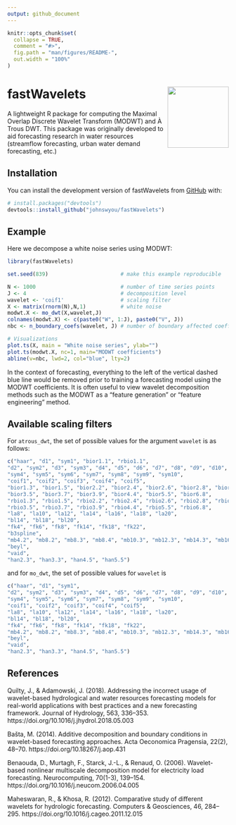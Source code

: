 ```yaml
---
output: github_document
---
```


<!-- README.md is generated from README.Rmd. Please edit that file -->

```r
knitr::opts_chunk$set(
  collapse = TRUE,
  comment = "#>",
  fig.path = "man/figures/README-",
  out.width = "100%"
)
```

# fastWavelets <img src="man/figures/logo.PNG" align="right" height="139" />

<!-- badges: start -->
<!-- badges: end -->

A lightweight R package for computing the Maximal Overlap Discrete Wavelet Transform (MODWT) and À Trous DWT. This package was originally developed to aid forecasting research in water resources (streamflow forecasting, urban water demand forecasting, etc.)

## Installation

You can install the development version of fastWavelets from [GitHub](https://github.com/) with:

``` r
# install.packages("devtools")
devtools::install_github("johnswyou/fastWavelets")
```

## Example

Here we decompose a white noise series using MODWT:

```r
library(fastWavelets)

set.seed(839)                       # make this example reproducible

N <- 1000                           # number of time series points
J <- 4                              # decomposition level
wavelet <- 'coif1'                  # scaling filter
X <- matrix(rnorm(N),N,1)           # white noise
modwt.X <- mo_dwt(X,wavelet,J)
colnames(modwt.X) <- c(paste0("W", 1:J), paste0("V", J))
nbc <- n_boundary_coefs(wavelet, J) # number of boundary affected coefficients

# Visualizations
plot.ts(X, main = "White noise series", ylab="")
plot.ts(modwt.X, nc=1, main="MODWT coefficients")
abline(v=nbc, lwd=2, col="blue", lty=2)
```

In the context of forecasting, everything to the left of the vertical dashed blue line would be removed prior to training a forecasting model using the MODWT coefficients. It is often useful to view wavelet decomposition methods such as the MODWT
as a "feature generation" or "feature engineering" method.

## Available scaling filters

For `atrous_dwt`, the set of possible values for the argument `wavelet` is as follows:

```r
c("haar", "d1", "sym1", "bior1.1", "rbio1.1",
"d2", "sym2", "d3", "sym3", "d4", "d5", "d6", "d7", "d8", "d9", "d10", "d11",
"sym4", "sym5", "sym6", "sym7", "sym8", "sym9", "sym10",
"coif1", "coif2", "coif3", "coif4", "coif5",
"bior1.3", "bior1.5", "bior2.2", "bior2.4", "bior2.6", "bior2.8", "bior3.1", "bior3.3",
"bior3.5", "bior3.7", "bior3.9", "bior4.4", "bior5.5", "bior6.8",
"rbio1.3", "rbio1.5", "rbio2.2", "rbio2.4", "rbio2.6", "rbio2.8", "rbio3.1", "rbio3.3",
"rbio3.5", "rbio3.7", "rbio3.9", "rbio4.4", "rbio5.5", "rbio6.8",
"la8", "la10", "la12", "la14", "la16", "la18", "la20",
"bl14", "bl18", "bl20",
"fk4", "fk6", "fk8", "fk14", "fk18", "fk22",
"b3spline", 
"mb4.2", "mb8.2", "mb8.3", "mb8.4", "mb10.3", "mb12.3", "mb14.3", "mb16.3", "mb18.3", "mb24.3", "mb32.3", 
"beyl", 
"vaid", 
"han2.3", "han3.3", "han4.5", "han5.5")
```

and for `mo_dwt`, the set of possible values for `wavelet` is

```r
c("haar", "d1", "sym1",
"d2", "sym2", "d3", "sym3", "d4", "d5", "d6", "d7", "d8", "d9", "d10", "d11",
"sym4", "sym5", "sym6", "sym7", "sym8", "sym9", "sym10",
"coif1", "coif2", "coif3", "coif4", "coif5",
"la8", "la10", "la12", "la14", "la16", "la18", "la20",
"bl14", "bl18", "bl20",
"fk4", "fk6", "fk8", "fk14", "fk18", "fk22",
"mb4.2", "mb8.2", "mb8.3", "mb8.4", "mb10.3", "mb12.3", "mb14.3", "mb16.3", "mb18.3", "mb24.3", "mb32.3", 
"beyl", 
"vaid", 
"han2.3", "han3.3", "han4.5", "han5.5")
```

## References

Quilty, J., &amp; Adamowski, J. (2018). Addressing the incorrect usage of wavelet-based hydrological and water resources forecasting models for real-world applications with best practices and a new forecasting framework. Journal of Hydrology, 563, 336–353. https://doi.org/10.1016/j.jhydrol.2018.05.003

Bašta, M. (2014). Additive decomposition and boundary conditions in wavelet-based forecasting approaches. Acta Oeconomica Pragensia, 22(2), 48–70. https://doi.org/10.18267/j.aop.431 

Benaouda, D., Murtagh, F., Starck, J.-L., &amp; Renaud, O. (2006). Wavelet-based nonlinear multiscale decomposition model for electricity load forecasting. Neurocomputing, 70(1-3), 139–154. https://doi.org/10.1016/j.neucom.2006.04.005 

Maheswaran, R., &amp; Khosa, R. (2012). Comparative study of different wavelets for hydrologic forecasting. Computers &amp; Geosciences, 46, 284–295. https://doi.org/10.1016/j.cageo.2011.12.015 
